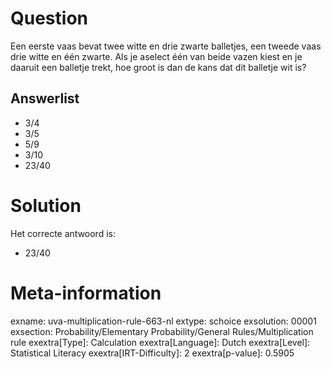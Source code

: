 Question
========

Een eerste vaas bevat twee witte en drie zwarte balletjes, een tweede
vaas drie witte en één zwarte. Als je aselect één van beide vazen kiest
en je daaruit een balletje trekt, hoe groot is dan de kans dat dit
balletje wit is?


Answerlist
----------

* 3/4
* 3/5
* 5/9
* 3/10
* 23/40

Solution
========

Het correcte antwoord is: 

* 23/40

Meta-information
================
exname: uva-multiplication-rule-663-nl
extype: schoice
exsolution: 00001
exsection: Probability/Elementary Probability/General Rules/Multiplication rule
exextra[Type]: Calculation
exextra[Language]: Dutch
exextra[Level]: Statistical Literacy
exextra[IRT-Difficulty]: 2
exextra[p-value]: 0.5905
